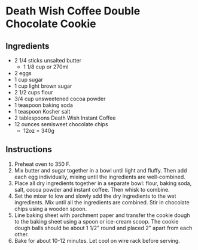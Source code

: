 # Death Wish Coffee Double Chocolate Cookie

## Ingredients
- 2 1/4 sticks unsalted butter
  + 1 1/8 cup or 270ml
- 2 eggs
- 1 cup sugar
- 1 cup light brown sugar
- 2 1/2 cups flour
- 3/4 cup unsweetened cocoa powder
- 1 teaspoon baking soda
- 1 teaspoon Kosher salt
- 2 tablespoons Death Wish Instant Coffee
- 12 ounces semisweet chocolate chips
  + 12oz = 340g

## Instructions
1. Preheat oven to 350 F.
2. Mix butter and sugar together in a bowl until light and fluffy. Then add each egg individually, mixing until the ingredients are well-combined.
3. Place all dry ingredients together in a separate bowl: flour, baking soda, salt, cocoa powder and instant coffee. Then whisk to combine.
4. Set the mixer to low and slowly add the dry ingredients to the wet ingredients. Mix until all the ingredients are combined. Stir in chocolate chips using a wooden spoon.
5. Line baking sheet with parchment paper and transfer the cookie dough to the baking sheet using a spoon or ice-cream scoop. The cookie dough balls should be about 1 1/2" round and placed 2" apart from each other. 
6. Bake for about 10-12 minutes. Let cool on wire rack before serving.
